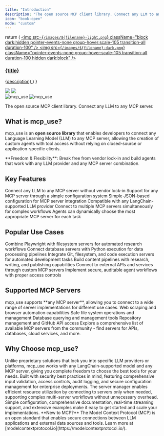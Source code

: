 ```yaml
---
title: "Introduction"
description: "The open source MCP client library. Connect any LLM to any MCP server without vendor lock-in."
icon: "book-open"
mode: "custom"
---
```



  return (
    <a className="group cursor-pointer pb-8" href={href}>
      <img src={`/images/${filename}-light.png`} className="block dark:hidden pointer-events-none group-hover:scale-105 transition-all duration-100" />
      <img src={`/images/${filename}-dark.png`} className="pointer-events-none group-hover:scale-105 transition-all duration-100 hidden dark:block" />
      <h3 className="mt-5 text-gray-900 dark:text-zinc-50 font-medium">{title}</h3>
      <span className="mt-1.5">
        {description}
      </span>
    </a>
  )
}

<div className="absolute inset-0 z-[-10]">
  <img
    src="/images/02.png"
    className="block dark:hidden pointer-events-none w-full h-full object-cover"
  />
  <img
    src="/images/02.png"
    className="hidden dark:block pointer-events-none w-full h-full object-cover opacity-40"
  />
</div>

<div className="px-4 py-8 mt-24 lg:pb-24 max-w-3xl mx-auto">
<div className="text-center">
<img
  src="/logo/light.svg"
  className="block dark:hidden mx-auto h-16 w-auto"
  alt="mcp_use"
/>
<img
  src="/logo/dark.svg"
  className="hidden dark:block mx-auto h-16 w-auto"
  alt="mcp_use"
/>
</div>

<p className="max-w-xl mx-auto px-4 mt-4 text-lg text-center text-gray-500 dark:text-zinc-500">
The open source MCP client library. Connect any LLM to any MCP server.

</p>

<div className="px-6 lg:px-0 mt-12 lg:mt-24 grid sm:grid-cols-2 gap-x-6 gap-y-4">
<HeroCard filename="quickstart" title="Quick Start" description="Get up and running in minutes with our step-by-step guide" href="/quickstart" />

<HeroCard filename="installation" title="Installation" description="Install mcp_use and set up your development environment" href="/installation" />

<HeroCard filename="configuration" title="Configuration" description="Learn how to configure MCP servers and LLM providers" href="/essentials/configuration" />

<HeroCard filename="examples" title="Examples" description="Explore real-world examples and advanced use cases" href="https://github.com/mcp-use/mcp-use/tree/main/examples" />

</div>

</div>

<div className="max-w-5xl mx-auto px-6 py-16">


## What is mcp_use?

mcp_use is an **open source library** that enables developers to connect any Language Learning Model (LLM) to any MCP server, allowing the creation of custom agents with tool access without relying on closed-source or application-specific clients.

<Note>
**Freedom & Flexibility**: Break free from vendor lock-in and build agents that work with any LLM provider and any MCP server combination.
</Note>

## Key Features

<CardGroup cols={2}>
  <Card title="Open Source" icon="code" href="/development">
    Connect any LLM to any MCP server without vendor lock-in
  </Card>
  <Card title="Flexible Configuration" icon="server" href="/essentials/configuration">
    Support for any MCP server through a simple configuration system
  </Card>
  <Card title="Easy Setup" icon="gear" href="/installation">
    Simple JSON-based configuration for MCP server integration
  </Card>
  <Card title="Universal LLM Support" icon="robot" href="/essentials/llm-integration">
    Compatible with any LangChain-supported LLM provider
  </Card>
  <Card title="Multi-Server Support" icon="network" href="/guides/multi-server-setup">
    Connect to multiple MCP servers simultaneously for complex workflows
  </Card>
  <Card title="Dynamic Server Selection" icon="shuffle" href="/essentials/server-manager">
    Agents can dynamically choose the most appropriate MCP server for each task
  </Card>
</CardGroup>

## Popular Use Cases

<CardGroup cols={3}>
  <Card title="Web Scraping & Research" icon="globe" href="/quickstart">
    Combine Playwright with filesystem servers for automated research workflows
  </Card>
  <Card title="Data Analysis" icon="chart-bar" href="/guides/multi-server-setup">
    Connect database servers with Python execution for data processing pipelines
  </Card>
  <Card title="Development Automation" icon="code-branch" href="/guides/streaming">
    Integrate Git, filesystem, and code execution servers for automated development tasks
  </Card>
  <Card title="Content Generation" icon="file-text" href="/building-custom-agents">
    Build content pipelines with research, writing, and publishing capabilities
  </Card>
  <Card title="API Integration" icon="plug" href="/essentials/connection-types">
    Connect to external APIs and services through custom MCP servers
  </Card>
  <Card title="Security & Compliance" icon="shield" href="/guides/security">
    Implement secure, auditable agent workflows with proper access controls
  </Card>
</CardGroup>

## Supported MCP Servers

<Info>
mcp_use supports **any MCP server**, allowing you to connect to a wide range of server implementations for different use cases.
</Info>

<CardGroup cols={2}>
  <Card title="Playwright" icon="globe" href="https://github.com/microsoft/playwright-python">
    Web scraping and browser automation capabilities
  </Card>
  <Card title="Filesystem" icon="folder" href="https://github.com/modelcontextprotocol/servers/tree/main/src/filesystem">
    Safe file system operations and management
  </Card>
  <Card title="SQLite" icon="database" href="https://github.com/modelcontextprotocol/servers/tree/main/src/sqlite">
    Database querying and management tools
  </Card>
  <Card title="GitHub" icon="github" href="https://github.com/modelcontextprotocol/servers/tree/main/src/github">
    Repository management and GitHub API access
  </Card>
</CardGroup>

<Card title="Awesome MCP Servers" icon="star" href="https://github.com/punkpeye/awesome-mcp-servers" horizontal>
  Explore a comprehensive list of available MCP servers from the community - find servers for APIs, databases, cloud services, and more.
</Card>

## Why Choose mcp_use?

<AccordionGroup>
  <Accordion title="True Multi-Provider Freedom">
    Unlike proprietary solutions that lock you into specific LLM providers or platforms, mcp_use works with any LangChain-supported model and any MCP server, giving you complete freedom to choose the best tools for your needs.
  </Accordion>

  <Accordion title="Production-Ready Security">
    Built with security best practices in mind, featuring comprehensive input validation, access controls, audit logging, and secure configuration management for enterprise deployments.
  </Accordion>

  <Accordion title="Scalable Architecture">
    The server manager enables efficient resource utilization by connecting to servers only when needed, supporting complex multi-server workflows without unnecessary overhead.
  </Accordion>

  <Accordion title="Developer Experience">
    Simple configuration, comprehensive documentation, real-time streaming support, and extensive examples make it easy to get started and scale your implementations.
  </Accordion>
</AccordionGroup>

<Tip>
**New to MCP?** The Model Context Protocol (MCP) is an open standard that enables secure connections between LLM applications and external data sources and tools. Learn more at [modelcontextprotocol.io](https://modelcontextprotocol.io/).
</Tip>

</div>

